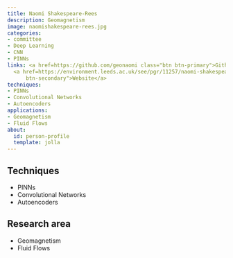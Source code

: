 ```yaml
---
title: Naomi Shakespeare-Rees
description: Geomagnetism
image: naomishakespeare-rees.jpg
categories:
- committee
- Deep Learning
- CNN
- PINNs
links: <a href=https://github.com/geonaomi class="btn btn-primary">Github</a>
  <a href=https://environment.leeds.ac.uk/see/pgr/11257/naomi-shakespeare-rees class="btn
      btn-secondary">Website</a>
techniques:
- PINNs
- Convolutional Networks
- Autoencoders
applications:
- Geomagnetism
- Fluid Flows
about:
  id: person-profile
  template: jolla
---
```

   
:::{#person-profile}
:::
   
##
## Techniques
   
- PINNs
- Convolutional Networks
- Autoencoders
   
##
## Research area
   
- Geomagnetism
- Fluid Flows
